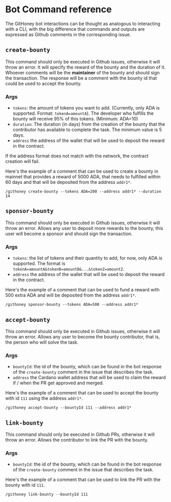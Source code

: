 
# Bot Command reference

The GitHoney bot interactions can be thought as analogous to interacting
with a CLI, with the big difference that commands and outputs are expressed as
Github comments in the corresponding issue.

## `create-bounty`

This command should only be executed in Github issues, otherwise it will throw an
error. It will specify the reward of the bounty and the duration of it.
Whoever comments will be the **maintainer** of the bounty and should sign the
transaction. The response will be a comment with the bounty id that could be
used to accept the bounty.

### Args

- `tokens`: the amount of tokens you want to add. (Currently, only ADA is supported. Format: `tokenA=amountA`).
  The developer who fulfills the bounty will receive 95% of this tokens. (Minimum: ADA=10)
- `duration`: The duration (in days) from the creation of the bounty that the
  contributor has available to complete the task. The minimum value is 5 days.
- `address` the address of the wallet that will be used to deposit the reward in
  the contract.

<Callout type="warning">
  If the address format does not match with the network, the contract creation
  will fail.
</Callout>

Here's the example of a comment that can be used to create a bounty in mainnet that
provides a reward of 5000 ADA, that needs to fulfilled within 60 days and that will
be deposited from the address `addr1*`.

```
/githoney create-bounty --tokens ADA=200 --address addr1* --duration 14
```

## `sponsor-bounty`

This command should only be executed in Github issues, otherwise it will throw an
error. Allows any user to deposit more rewards to the bounty, this user will become
a sponsor and should sign the transaction.

### Args

- `tokens`: the list of tokens and their quantity to add, for now, only ADA is supported.
  The format is `tokenA=amountA&tokenB=amountB&...&tokenZ=amountZ`.
- `address` the address of the wallet that will be used to deposit the reward in
  the contract.

Here's the example of a comment that can be used to fund a reward with 500 extra
ADA and will be deposited from the address `addr1*`.

```
/githoney sponsor-bounty --tokens ADA=500 --address addr1*
```

## `accept-bounty`

This command should only be executed in Github issues, otherwise it will
throw an error. Allows any user to become the bounty contributor, that is, the person
who will solve the task.

### Args

- `bountyId`: the id of the bounty, which can be found in the bot response of the
  `create-bounty` comment in the issue that describes the task.
- `address` the Cardano wallet address that will be used to claim the reward if
  / when the PR get approved and merged.

Here's the example of a comment that can be used to accept the bounty with id `111`
using the address `addr1*`.

```
/githoney accept-bounty --bountyId 111 --address addr1*
```

## `link-bounty`

This command should only be executed in Github PRs, otherwise it will throw an
error. Allows the contributor to link the PR with the bounty.

### Args

- `bountyId`: the id of the bounty, which can be found in the bot response of the
  `create-bounty` comment in the issue that describes the task.

Here's the example of a comment that can be used to link the PR with the bounty with
id `111`.

```
/githoney link-bounty --bountyId 111
```
